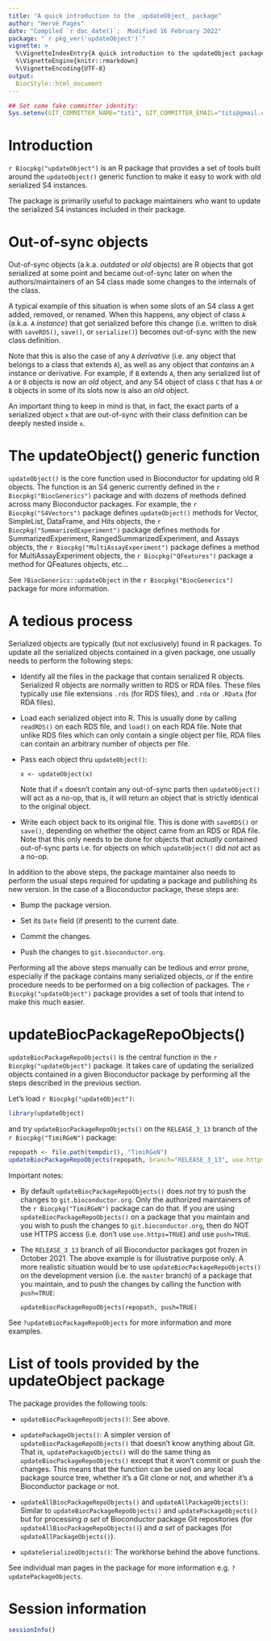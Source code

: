 ```yaml
---
title: "A quick introduction to the _updateObject_ package"
author: "Hervé Pagès"
date: "Compiled `r doc_date()`;  Modified 16 February 2022"
package: "`r pkg_ver('updateObject')`"
vignette: >
  %\VignetteIndexEntry{A quick introduction to the updateObject package}
  %\VignetteEngine{knitr::rmarkdown}
  %\VignetteEncoding{UTF-8}
output:
  BiocStyle::html_document
---
```



```r
## Set some fake committer identity:
Sys.setenv(GIT_COMMITTER_NAME="titi", GIT_COMMITTER_EMAIL="titi@gmail.com")
```

# Introduction

`r Biocpkg("updateObject")` is an R package that provides a set of
tools built around the `updateObject()` generic function to make it
easy to work with old serialized S4 instances.

The package is primarily useful to package maintainers who want to
update the serialized S4 instances included in their package.


# Out-of-sync objects

Out-of-sync objects (a.k.a. _outdated_ or _old_ objects) are R objects
that got serialized at some point and became out-of-sync later on when
the authors/maintainers of an S4 class made some changes to the internals
of the class.

A typical example of this situation is when some slots of an S4 class `A`
get added, removed, or renamed. When this happens, any object of class `A`
(a.k.a. `A` _instance_) that got serialized before this change (i.e. written
to disk with `saveRDS()`, `save()`, or `serialize()`) becomes out-of-sync
with the new class definition.

Note that this is also the case of any `A` _derivative_ (i.e. any object
that belongs to a class that extends `A`), as well as any object that
_contains_ an `A` instance or derivative. For example, if `B` extends `A`,
then any serialized list of `A` or `B` objects is now an _old_ object,
and any S4 object of class `C` that has `A` or `B` objects in some of its
slots now is also an _old_ object.

An important thing to keep in mind is that, in fact, the exact parts of a
serialized object `x` that are out-of-sync with their class definition can
be deeply nested inside `x`.


# The updateObject() generic function

`updateObject()` is the core function used in Bioconductor for updating
old R objects. The function is an S4 generic currently defined in the
`r Biocpkg("BiocGenerics")` package and with dozens of methods defined
across many Bioconductor packages. For example, the `r Biocpkg("S4Vectors")`
package defines `updateObject()` methods for Vector, SimpleList, DataFrame,
and Hits objects, the `r Biocpkg("SummarizedExperiment")` package defines
methods for SummarizedExperiment, RangedSummarizedExperiment, and Assays
objects, the  `r Biocpkg("MultiAssayExperiment")` package defines a method
for MultiAssayExperiment objects, the  `r Biocpkg("QFeatures")` package a
method for QFeatures objects, etc...

See `?BiocGenerics::updateObject` in the `r Biocpkg("BiocGenerics")`
package for more information.


# A tedious process

Serialized objects are typically (but not exclusively) found in R packages.
To update all the serialized objects contained in a given package, one
usually needs to perform the following steps:

- Identify all the files in the package that contain serialized R objects.
  Serialized R objects are normally written to RDS or RDA files. These
  files typically use file extensions `.rds` (for RDS files), and `.rda`
  or `.RData` (for RDA files).

- Load each serialized object into R. This is usually done by calling
  `readRDS()` on each RDS file, and `load()` on each RDA file. Note that
  unlike RDS files which can only contain a single object per file, RDA
  files can contain an arbitrary number of objects per file.

- Pass each object thru `updateObject()`:

    ```
    x <- updateObject(x)
    ```

  Note that if `x` doesn't contain any out-of-sync parts then `updateObject()`
  will act as a no-op, that is, it will return an object that is strictly
  identical to the original object.

- Write each object back to its original file. This is done with `saveRDS()`
  or `save()`, depending on whether the object came from an RDS or RDA file.
  Note that this only needs to be done for objects that _actually_ contained
  out-of-sync parts i.e. for objects on which `updateObject()` did _not_ act
  as a no-op.

In addition to the above steps, the package maintainer also needs to perform
the usual steps required for updating a package and publishing its new version.
In the case of a Bioconductor package, these steps are:

- Bump the package version.

- Set its `Date` field (if present) to the current date.

- Commit the changes.

- Push the changes to `git.bioconductor.org`.

Performing all the above steps manually can be tedious and error prone,
especially if the package contains many serialized objects, or if the
entire procedure needs to be performed on a big collection of packages.
The `r Biocpkg("updateObject")` package provides a set of tools that
intend to make this much easier.


# updateBiocPackageRepoObjects()

`updateBiocPackageRepoObjects()` is the central function in the
`r Biocpkg("updateObject")` package. It takes care of updating the
serialized objects contained in a given Bioconductor package by
performing all the steps described in the previous section.

Let's load `r Biocpkg("updateObject")`:
```r
library(updateObject)
```
and try `updateBiocPackageRepoObjects()` on the `RELEASE_3_13` branch
of the `r Biocpkg("TimiRGeN")` package:
```r
repopath <- file.path(tempdir(), "TimiRGeN")
updateBiocPackageRepoObjects(repopath, branch="RELEASE_3_13", use.https=TRUE)
```

Important notes:

- By default `updateBiocPackageRepoObjects()` does _not_ try to push the
  changes to `git.bioconductor.org`. Only the authorized maintainers of
  the `r Biocpkg("TimiRGeN")` package can do that. If you are using
  `updateBiocPackageRepoObjects()` on a package that you maintain and
  you wish to push the changes to `git.bioconductor.org`, then do NOT use
  HTTPS access (i.e. don't use `use.https=TRUE`) and use `push=TRUE`.

- The `RELEASE_3_13` branch of all Bioconductor packages got frozen in
  October 2021. The above example is for illustrative purpose only.
  A more realistic situation would be to use `updateBiocPackageRepoObjects()`
  on the development version (i.e. the `master` branch) of a package
  that you maintain, and to push the changes by calling the function
  with `push=TRUE`:

    ```
    updateBiocPackageRepoObjects(repopath, push=TRUE)
    ```
  
See `?updateBiocPackageRepoObjects` for more information and more
examples.


# List of tools provided by the updateObject package

The package provides the following tools:

- `updateBiocPackageRepoObjects()`: See above.

- `updatePackageObjects()`: A simpler version of
  `updateBiocPackageRepoObjects()` that doesn't know anything about
  Git. That is, `updatePackageObjects()` will do the same thing
  as `updateBiocPackageRepoObjects()` except that it won't commit
  or push the changes. This means that the function can be used on
  any local package source tree, whether it's a Git clone or not,
  and whether it's a Bioconductor package or not.

- `updateAllBiocPackageRepoObjects()` and `updateAllPackageObjects()`:
  Similar to `updateBiocPackageRepoObjects()` and `updatePackageObjects()`
  but for processing _a set_ of Bioconductor package Git repositories (for
  `updateAllBiocPackageRepoObjects()`) and _a set_ of packages (for
  `updateAllPackageObjects()`).

- `updateSerializedObjects()`: The workhorse behind the above functions.

See individual man pages in the package for more information e.g.
`?updatePackageObjects`.


# Session information

```r
sessionInfo()
```

